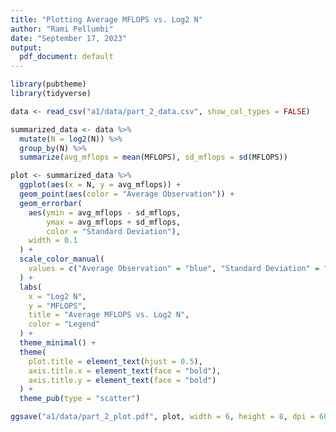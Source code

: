 ```yaml
---
title: "Plotting Average MFLOPS vs. Log2 N"
author: "Rami Pellumbi"
date: "September 17, 2023"
output:
  pdf_document: default
---
```


```r
library(pubtheme)
library(tidyverse)
```

```r
data <- read_csv("a1/data/part_2_data.csv", show_col_types = FALSE)
```

```r
summarized_data <- data %>%
  mutate(N = log2(N)) %>%
  group_by(N) %>%
  summarize(avg_mflops = mean(MFLOPS), sd_mflops = sd(MFLOPS))
```

```r
plot <- summarized_data %>%
  ggplot(aes(x = N, y = avg_mflops)) +
  geom_point(aes(color = "Average Observation")) +
  geom_errorbar(
    aes(ymin = avg_mflops - sd_mflops,
        ymax = avg_mflops + sd_mflops,
        color = "Standard Deviation"),
    width = 0.1
  ) +
  scale_color_manual(
    values = c("Average Observation" = "blue", "Standard Deviation" = "red")
  ) +
  labs(
    x = "Log2 N",
    y = "MFLOPS",
    title = "Average MFLOPS vs. Log2 N",
    color = "Legend"
  ) +
  theme_minimal() +
  theme(
    plot.title = element_text(hjust = 0.5),
    axis.title.x = element_text(face = "bold"),
    axis.title.y = element_text(face = "bold")
  ) +
  theme_pub(type = "scatter")

ggsave("a1/data/part_2_plot.pdf", plot, width = 6, height = 8, dpi = 600)
```